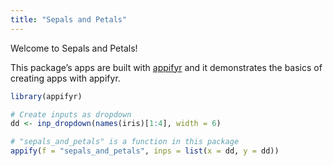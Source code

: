 ```yaml
---
title: "Sepals and Petals"
---
```


Welcome to Sepals and Petals! 

This package's apps are built with [appifyr](github.com/retowyss/appifyr) and it demonstrates the basics of creating apps with appifyr. 

```r
library(appifyr)

# Create inputs as dropdown
dd <- inp_dropdown(names(iris)[1:4], width = 6)

# "sepals_and_petals" is a function in this package
appify(f = "sepals_and_petals", inps = list(x = dd, y = dd))

```


